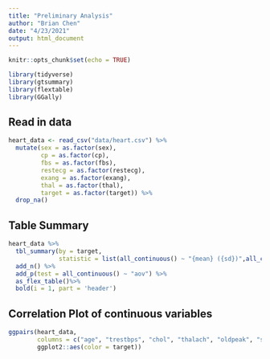 ```yaml
---
title: "Preliminary Analysis"
author: "Brian Chen"
date: "4/23/2021"
output: html_document
---
```


```r
knitr::opts_chunk$set(echo = TRUE)

library(tidyverse)
library(gtsummary)
library(flextable)
library(GGally)
```

## Read in data

```r
heart_data <- read_csv("data/heart.csv") %>%
  mutate(sex = as.factor(sex),
         cp = as.factor(cp),
         fbs = as.factor(fbs),
         restecg = as.factor(restecg),
         exang = as.factor(exang),
         thal = as.factor(thal),
         target = as.factor(target)) %>%
  drop_na()
```

## Table Summary

```r
heart_data %>% 
  tbl_summary(by = target,
              statistic = list(all_continuous() ~ "{mean} ({sd})",all_categorical()~"{n} / {N} ({p}%)")) %>%
  add_n() %>%
  add_p(test = all_continuous() ~ "aov") %>%
  as_flex_table()%>%
  bold(i = 1, part = 'header')

```

## Correlation Plot of continuous variables

```r
ggpairs(heart_data, 
        columns = c("age", "trestbps", "chol", "thalach", "oldpeak", "slope", "ca"),
        ggplot2::aes(color = target))
```



